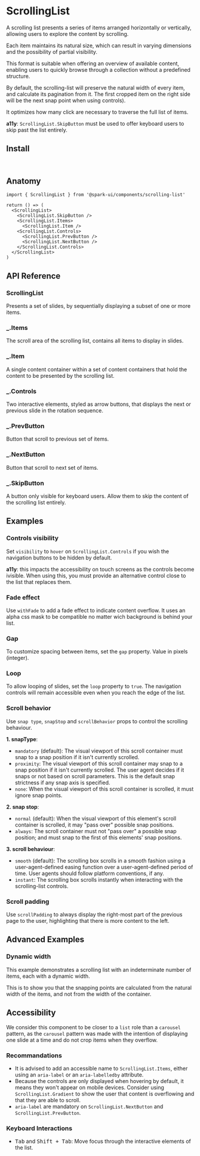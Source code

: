 


<Meta of={stories} />

# ScrollingList

A scrolling list presents a series of items arranged horizontally or vertically, allowing users to explore the content by scrolling.

Each item maintains its natural size, which can result in varying dimensions and the possibility of partial visibility.

This format is suitable when offering an overview of available content, enabling users to quickly browse through a collection without a predefined structure.

<Canvas of={stories.Default} />

By default, the scrolling-list will preserve the natural width of every item, and calculate its pagination from it.
The first cropped item on the right side will be the next snap point when using controls).

It optimizes how many click are necessary to traverse the full list of items.

**a11y**: `ScrollingList.SkipButton` must be used to offer keyboard users to skip past the list entirely.

## Install

```sh
npm install @spark-ui/components
```

## Anatomy

```tsx
import { ScrollingList } from '@spark-ui/components/scrolling-list'

return () => (
  <ScrollingList>
    <ScrollingList.SkipButton />
    <ScrollingList.Items>
      <ScrollingList.Item />
    <ScrollingList.Controls>
      <ScrollingList.PrevButton />
      <ScrollingList.NextButton />
    </ScrollingList.Controls>
  </ScrollingList>
)
```

## API Reference

### ScrollingList

Presents a set of slides, by sequentially displaying a subset of one or more items.

<ArgTypes of={ScrollingList} /> 

### _.Items

The scroll area of the scrolling list, contains all items to display in slides.

<ArgTypes of={ScrollingList.Items} />


### _.Item

A single content container within a set of content containers that hold the content to be presented by the scrolling list.

<ArgTypes of={ScrollingList.Item} />



### _.Controls

Two interactive elements, styled as arrow buttons, that displays the next or previous slide in the rotation sequence.

<ArgTypes of={ScrollingList.Controls} />



### _.PrevButton

Button that scroll to previous set of items.

<ArgTypes of={ScrollingList.PrevButton} />


### _.NextButton

Button that scroll to next set of items.

<ArgTypes of={ScrollingList.NextButton} />


### _.SkipButton

A button only visible for keyboard users. Allow them to skip the content of the scrolling list entirely.

<ArgTypes of={ScrollingList.SkipButton} />

   
## Examples

### Controls visibility

Set `visibility` to `hover` on `ScrollingList.Controls` if you wish the navigation buttons to be hidden by default.

**a11y**: this impacts the accessibility on touch screens as the controls become ivisible. When using this, you must provide an alternative control close to the list that replaces them. 

<Canvas of={stories.ControlsVisibility} />

### Fade effect

Use `withFade` to add a fade effect to indicate content overflow. It uses an alpha css mask to be compatible no matter wich background is behind your list.

<Canvas of={stories.Fade} />

### Gap

To customize spacing between items, set the `gap` property. Value in pixels (integer).

<Canvas of={stories.Gap} />

### Loop

To allow looping of slides, set the `loop` property to `true`. The navigation controls will remain accessible even when you reach the edge of the list.

<Canvas of={stories.Loop} />

### Scroll behavior

Use `snap type`, `snapStop` and `scrollBehavior` props to control the scrolling behaviour.

**1. snapType**:

- `mandatory` (default): The visual viewport of this scroll container must snap to a snap position if it isn't currently scrolled.
- `proximity`: The visual viewport of this scroll container may snap to a snap position if it isn't currently scrolled. The user agent decides if it snaps or not based on scroll parameters. This is the default snap strictness if any snap axis is specified.
- `none`: When the visual viewport of this scroll container is scrolled, it must ignore snap points.

**2. snap stop**:

- `normal` (default): When the visual viewport of this element's scroll container is scrolled, it may "pass over" possible snap positions.
- `always`: The scroll container must not "pass over" a possible snap position; and must snap to the first of this elements' snap positions.

**3. scroll behaviour**:

- `smooth` (default): The scrolling box scrolls in a smooth fashion using a user-agent-defined easing function over a user-agent-defined period of time. User agents should follow platform conventions, if any.
- `instant`: The scrolling box scrolls instantly when interacting with the scrolling-list controls.

<Canvas of={stories.ScrollBehavior} />

### Scroll padding

Use `scrollPadding` to always display the right-most part of the previous page to the user, highlighting that there is more content to the left.

<Canvas of={stories.ScrollPadding} />

## Advanced Examples

### Dynamic width

This example demonstrates a scrolling list with an indeterminate number of items, each with a dynamic width.

This is to show you that the snapping points are calculated from the natural width of the items, and not from the width of the container.

<Canvas of={stories.FixedSizeItems} />

## Accessibility

We consider this component to be closer to a `list` role than a `carousel` pattern, as the `carousel` pattern was made with the intention of displaying one slide at a time and do not crop items when they overflow.

### Recommandations

- It is advised to add an accessible name to `ScrollingList.Items`, either using an `aria-label` or an `aria-labelledby` attribute.
- Because the controls are only displayed when hovering by default, it means they won't appear on mobile devices. Consider using `ScrollingList.Gradient` to show the user that content is overflowing and that they are able to scroll.
- `aria-label` are mandatory on `ScrollingList.NextButton` and `ScrollingList.PrevButton`.

### Keyboard Interactions

- <Kbd>Tab</Kbd> and <Kbd>Shift + Tab</Kbd>: Move focus through the interactive elements of the list.

